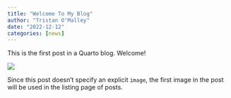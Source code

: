```yaml
---
title: "Welcome To My Blog"
author: "Tristan O'Malley"
date: "2022-12-12"
categories: [news]
---
```


This is the first post in a Quarto blog. Welcome!

![](thumbnail.jpg)

Since this post doesn't specify an explicit `image`, the first image in the post will be used in the listing page of posts.
